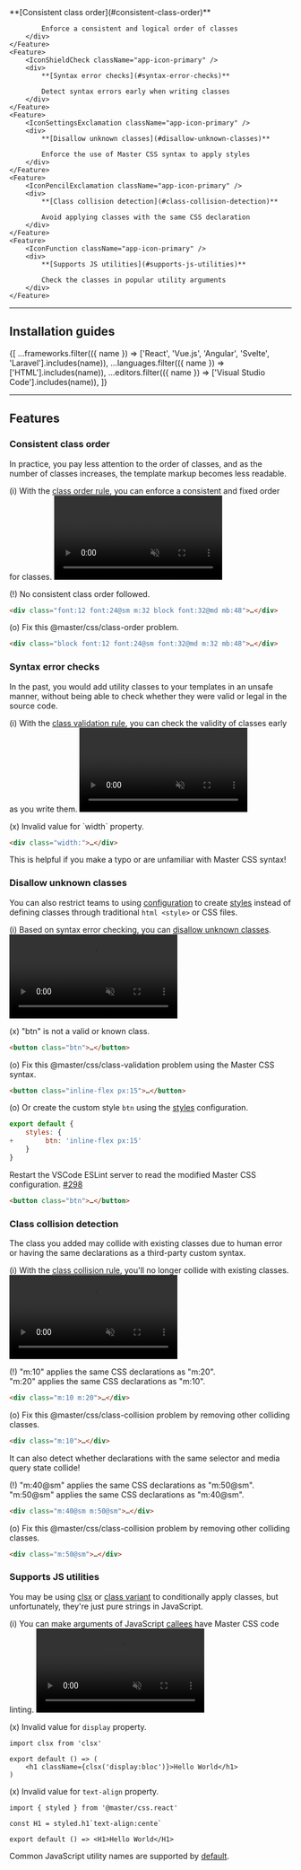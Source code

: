 
<Features className="grid-cols:3@sm my:50">
    <Feature>
        <IconStatusChange className="app-icon-primary" />
        <div>
            **[Consistent class order](#consistent-class-order)**

            Enforce a consistent and logical order of classes
        </div>
    </Feature>
    <Feature>
        <IconShieldCheck className="app-icon-primary" />
        <div>
            **[Syntax error checks](#syntax-error-checks)**

            Detect syntax errors early when writing classes
        </div>
    </Feature>
    <Feature>
        <IconSettingsExclamation className="app-icon-primary" />
        <div>
            **[Disallow unknown classes](#disallow-unknown-classes)**

            Enforce the use of Master CSS syntax to apply styles
        </div>
    </Feature>
    <Feature>
        <IconPencilExclamation className="app-icon-primary" />
        <div>
            **[Class collision detection](#class-collision-detection)**

            Avoid applying classes with the same CSS declaration
        </div>
    </Feature>
    <Feature>
        <IconFunction className="app-icon-primary" />
        <div>
            **[Supports JS utilities](#supports-js-utilities)**

            Check the classes in popular utility arguments
        </div>
    </Feature>
</Features>

---


## Installation guides
<IconButtons url="/docs/code-linting">
    {[
        ...frameworks.filter(({ name }) => ['React', 'Vue.js', 'Angular', 'Svelte', 'Laravel'].includes(name)),
        ...languages.filter(({ name }) => ['HTML'].includes(name)),
        ...editors.filter(({ name }) => ['Visual Studio Code'].includes(name)),
    ]}
</IconButtons>

---

## Features
### Consistent class order
In practice, you pay less attention to the order of classes, and as the number of classes increases, the template markup becomes less readable.

(i) With the [class order rule](/docs/eslint#class-order), you can enforce a consistent and fixed order for classes.
<video className="aspect:2/1 r:5 max-w:screen-xs w:full" autoPlay loop muted playsInline>
    <source src="/videos/consistent-class-order.webm" type="video/webm" />
</video>

(!) <span className="text:warning">No consistent class order followed.</span>
```html
<div class="font:12 font:24@sm m:32 block font:32@md mb:48">…</div>
```
(o) Fix this @master/css/class-order problem.
```html
<div class="block font:12 font:24@sm font:32@md m:32 mb:48">…</div>
```

### Syntax error checks
In the past, you would add utility classes to your templates in an unsafe manner, without being able to check whether they were valid or legal in the source code.

(i) With the [class validation rule](/docs/eslint#class-order), you can check the validity of classes early as you write them.
<video className="aspect:2/1 r:5 max-w:screen-xs w:full" autoPlay loop muted playsInline>
    <source src="/videos/syntax-error-checks.webm" type="video/webm" />
</video>

(x) <span className="text:error">Invalid value for \`width\` property.</span>
```html
<div class="width:">…</div>
```
This is helpful if you make a typo or are unfamiliar with Master CSS syntax!

### Disallow unknown classes
You can also restrict teams to using [configuration](/docs/configuration) to create [styles](/docs/styles) instead of defining classes through traditional `html <style>` or CSS files.

(i) Based on syntax error checking, you can [disallow unknown classes](/docs/eslint#class-validation).
<video className="aspect:2/1 r:5 max-w:screen-xs w:full" autoPlay loop muted playsInline>
    <source src="/videos/disallow-unknown-class.webm" type="video/webm" />
</video>

(x) <span className="text:error">"btn" is not a valid or known class.</span>
```html
<button class="btn">…</button>
```
(o) Fix this @master/css/class-validation problem using the Master CSS syntax.
```html
<button class="inline-flex px:15">…</button>
```
(o) Or create the custom style `btn` using the [styles](/docs/styles) configuration.
```js name=master.css.js
export default {
    styles: {
+        btn: 'inline-flex px:15'
    }
}
```
Restart the VSCode ESLint server to read the modified Master CSS configuration. [#298](https://github.com/master-co/css/issues/298)
```html
<button class="btn">…</button>
```

### Class collision detection
The class you added may collide with existing classes due to human error or having the same declarations as a third-party custom syntax.

(i) With the [class collision rule](/docs/eslint#class-collision), you'll no longer collide with existing classes.
<video className="aspect:2/1 r:5 max-w:screen-xs w:full" autoPlay loop muted playsInline>
    <source src="/videos/class-collision-detection.webm" type="video/webm" />
</video>

(!) <span className="text:warning">"m:10" applies the same CSS declarations as "m:20".</span><br/><span className="text:warning">"m:20" applies the same CSS declarations as "m:10".</span>
```html
<div class="m:10 m:20">…</div>
```
(o) Fix this @master/css/class-collision problem by removing other colliding classes.
```html
<div class="m:10">…</div>
```
It can also detect whether declarations with the same selector and media query state collide!

(!) <span className="text:warning">"m:40@sm" applies the same CSS declarations as "m:50@sm".</span><br/><span className="text:warning">"m:50@sm" applies the same CSS declarations as "m:40@sm".</span>
```html
<div class="m:40@sm m:50@sm">…</div>
```
(o) Fix this @master/css/class-collision problem by removing other colliding classes.
```html
<div class="m:50@sm">…</div>
```

### Supports JS utilities
You may be using [clsx](https://github.com/lukeed/clsx) or [class variant](/docs/class-variant) to conditionally apply classes, but unfortunately, they're just pure strings in JavaScript.

(i) You can make arguments of JavaScript [callees](/docs/eslint#calleematching) have Master CSS code linting.
<video className="aspect:2/1 r:5 max-w:screen-xs w:full" autoPlay loop muted playsInline>
    <source src="/videos/supports-js-utilities.webm" type="video/webm" />
</video>

(x) <span className="text:error">Invalid value for `display` property.</span>
```tsx
import clsx from 'clsx'

export default () => (
    <h1 className={clsx('display:bloc')}>Hello World</h1>
)
```
(x) <span className="text:error">Invalid value for `text-align` property.</span>
```tsx
import { styled } from '@master/css.react'

const H1 = styled.h1`text-align:cente`

export default () => <H1>Hello World</H1>
```
Common JavaScript utility names are supported by [default](/docs/eslint#calleematching).